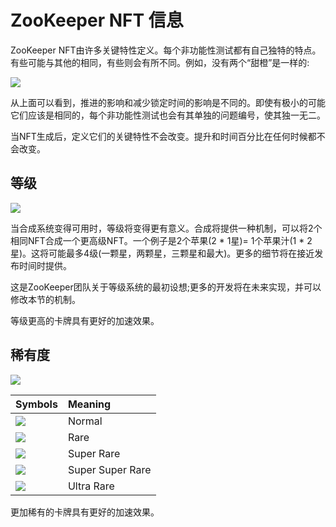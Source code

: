 # ZooKeeper NFT 信息

ZooKeeper NFT由许多关键特性定义。每个非功能性测试都有自己独特的特点。有些可能与其他的相同，有些则会有所不同。例如，没有两个“甜橙”是一样的:

![](/docs/image11.png)


从上面可以看到，推进的影响和减少锁定时间的影响是不同的。即使有极小的可能它们应该是相同的，每个非功能性测试也会有其单独的问题编号，使其独一无二。

当NFT生成后，定义它们的关键特性不会改变。提升和时间百分比在任何时候都不会改变。

## 等级

![](/levels.png)

当合成系统变得可用时，等级将变得更有意义。合成将提供一种机制，可以将2个相同NFT合成一个更高级NFT。一个例子是2个苹果(2 * 1星)= 1个苹果汁(1 * 2星)。这将可能最多4级(一颗星，两颗星，三颗星和最大)。更多的细节将在接近发布时间时提供。

这是ZooKeeper团队关于等级系统的最初设想;更多的开发将在未来实现，并可以修改本节的机制。

等级更高的卡牌具有更好的加速效果。

## 稀有度

![](/class.png)

<div style={{marginTop:20}}>

| Symbols        | Meaning | 
| :---          |    :----   | 
| ![](/level/N.png)        | Normal      | 
| ![](/level/R.png)     | Rare        |
| ![](/level/SR.png) | Super Rare            | 
| ![](/level/SSR.png) |  Super Super Rare           | 
| ![](/level/UR.png) |  Ultra Rare           | 


更加稀有的卡牌具有更好的加速效果。

</div>